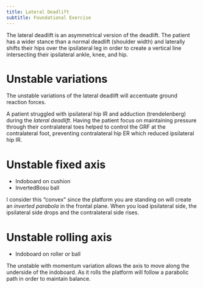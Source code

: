 ```yaml
---
title: Lateral Deadlift
subtitle: Foundational Exercise
---
```



The lateral deadlift is an asymmetrical version of the deadlift.
The patient has a wider stance than a normal deadlift (shoulder width) and laterally shifts their hips over the ipsilateral leg in order to create a vertical line intersecting their ipsilateral ankle, knee, and hip.



# Unstable variations

The unstable variations of the lateral deadlift will accentuate ground reaction forces.

::: {.callout-note title="Example"}

A patient struggled with ipsilateral hip IR and adduction (trendelenberg) during the *lateral deadlift*.
Having the patient focus on maintaining pressure through their contralateral toes helped to control the GRF at the contralateral foot, preventing contralateral hip ER which reduced ipsilateral hip IR.

:::


# Unstable fixed axis

- Indoboard on cushion
- InvertedBosu ball

I consider this "convex" since the platform you are standing on will create an *inverted parabola* in the frontal plane.
When you load ipsilateral side, the ipsilateral side drops and the contralateral side rises.


# Unstable rolling axis

- Indoboard on roller or ball

The unstable with momentum variation allows the axis to move along the underside of the indoboard.
As it rolls the platform will follow a parabolic path in order to maintain balance.

